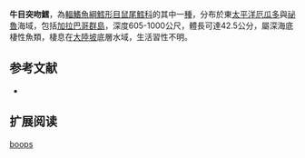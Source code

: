 {{Speciesbox
| name = 牛目突吻鱈
| status = NE
| status_system = iucn3.1
| trend = unknow
| genus = Coryphaenoides
| species = boops
| authority = [[Garman|Garman]], 1899
| synonyms = *''Macrurus boops'',Garman, 1899
}}
'''牛目突吻鱈'''，為[[輻鰭魚綱|輻鰭魚綱]][[鱈形目|鱈形目]][[鼠尾鱈科|鼠尾鱈科]]的其中一[[種|種]]，分布於東[[太平洋|太平洋]][[厄瓜多|厄瓜多]]與[[祕魯|祕魯]]海域，包括[[加拉巴哥群島|加拉巴哥群島]]，深度605-1000公尺，體長可達42.5公分，屬深海底棲性魚類，棲息在[[大陸坡|大陸坡]]底層水域，生活習性不明。

==参考文献==
*{{FishBase_species|genus=Coryphaenoides|species=boops|year=2015|month=12}}

== 扩展阅读 ==
{{refbegin}}
{{wikispecies-inline|Coryphaenoides boops|牛目突吻鱈}}
{{refend}}
{{Taxonbar|from=Q2956549}}

[[Category:突吻鱈屬|boops]]


{{鱈形目小作品}}